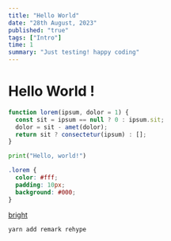 ```yaml
---
title: "Hello World"
date: "28th August, 2023"
published: "true"
tags: ["Intro"]
time: 1
summary: "Just testing! happy coding"
---
```


# Hello World !

```js
function lorem(ipsum, dolor = 1) {
  const sit = ipsum == null ? 0 : ipsum.sit;
  dolor = sit - amet(dolor);
  return sit ? consectetur(ipsum) : [];
}
```

```hello.py
print("Hello, world!")
```

```styles.css
.lorem {
  color: #fff;
  padding: 10px;
  background: #000;
}
```

[bright](https://www.google.com/)

```
yarn add remark rehype
```

